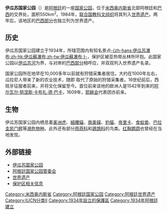 {{世界遗产概要表
|zh_name = 伊瓜苏国家公园
|site_img = File:Cataratas027.jpg
|site_img_capt = 伊瓜苏国家公园
|site_img_width =283px
|en_name = Iguazu National Park
|fr_name = Parc national de l'Iguazu
|country = {{ARG}}
|area = 
|criterion_n = (vii), (x)
|ID = 303
|Region = 拉丁美洲和加勒比地区
|rg_year = 1984年
|Session = 
|Danger_year =
|ex_rg_year =
|iucn = 
|remarks =
|org_url = http://whc.unesco.org/en/list/303
|map_img = 
|map_img_width = 
|locator_x =
|locator_y =
|Coor = 
}}
{{Infobox Protected area 
| name = 伊瓜苏国家公园
| iucn_category = II
| photo = 
| photo_caption = 
| location = [[阿根廷|阿根廷]][[米西奥内斯省|米西奥内斯省]]
| nearest_city = 
| lat_d = 25
| lat_m = 37
| lat_s = 00
| lat_NS = S 
| long_d = 54
| long_m = 20
| long_s = 00
| long_EW = W 
| area = 550km<sup>2</sup>
| established = 1934年
| visitation_num = 
| visitation_year = 
| governing_body =阿根廷国家公园管委会
}}

'''伊瓜苏国家公园'''（{{lang-es|Parque Nacional Iguazú}}）是[[阿根廷|阿根廷]]的一座[[国家公园|国家公园]]，位于[[米西奥内斯省_(阿根廷)|米西奥内斯省]]北部阿根廷和[[巴西|巴西]]的交界处，面积550km<sup>2</sup>。1984年，[[联合国教科文组织|联合国教科文组织]]将其列入[[世界遗产|世界遗产]]。两年后，该地区的[[伊瓜苏国家公园_(巴西)|巴西部分]]也独立列为世界遗产。

== 历史 ==
伊瓜苏国家公园建立于1934年，所辖范围内有知名景点[[伊瓜苏瀑布|-{zh-hans:伊瓜苏瀑布;zh-hk:伊瓜蘇瀑布;zh-tw:伊瓜蘇瀑布;}-]]，保护区被亚热带丛林所环抱。此国家公园以[[伊瓜苏河|伊瓜苏河]]为界，与对岸的[[伊瓜苏国家公园_(巴西)|巴西部分]]相呼应，并双双列入世界遗产名录。

国家公园所在地早在10,000多年以前就有狩猎采集者居住。大约在1000年左右，瓜拉尼人带来了新的农业技术，随即
取代了原始的狩猎采集者。16世纪前后，西班牙征服者前来，并将文化保留至今。首位前来该地的欧洲人是1542年到来的[[阿尔瓦尔·努涅斯·卡布扎·德·巴卡|阿尔瓦尔·努涅斯·卡布扎·德·巴卡]]，1609年，[[耶稣会|耶稣会]]代表团亦前来。

== 生物 ==
伊瓜苏国家公园内栖息着[[美洲虎|美洲虎]]、[[細腰貓|細腰貓]]、[[南美貘|南美貘]]、[[豹猫|豹猫]]、[[帝里卡|帝里卡]]、[[食蚁兽|食蚁兽]]、[[巴拉圭凯门鳄|巴拉圭凯门鳄]]等[[濒危物种|濒危物种]]。此外还有部分[[雨燕科|雨燕科]]和[[鵎鵼科|鵎鵼科]]的鸟类。[[红胸鹦鹉|红胸鹦鹉]]也曾经在当地发现。

== 外部链接 ==
{{Commons category|Iguazu National Park}}
* [http://www.iguazuargentina.com/ 伊瓜苏国家公园] {{Wayback|url=http://www.iguazuargentina.com/ |date=20060604014921 }}
* [https://web.archive.org/web/20050818054125/http://www.parquesnacionales.gov.ar/i/03_ap/15_iguazu_PN/15_iguazu_PN.htm 阿根廷国家公园管委会]
* [https://web.archive.org/web/20051105004616/http://worldheritagesite.org/sites/iguazu.html 世界遗产]
* [https://web.archive.org/web/20070311193537/http://www.moon.com/planner/argentina/mustsee/pn_iguazu.html 保护区相关信息]

{{阿根廷世界遗产}}
{{阿根廷國家公園}}
{{DEFAULTSORT:伊瓜苏国家公园 (阿根廷)}}

[[Category:米西奥内斯省|Category:米西奥内斯省]]
[[Category:阿根廷国家公园|Category:阿根廷国家公园]]
[[Category:阿根廷世界遗产|Category:阿根廷世界遗产]]
[[Category:IUCN分类II|Category:IUCN分类II]]
[[Category:1934年設立的保護區|Category:1934年設立的保護區]]
[[Category:1934年阿根廷建立|Category:1934年阿根廷建立]]